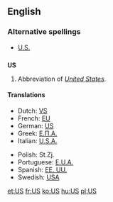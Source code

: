 {{see|us|Us|U.S.|ús}}
==English==

===Alternative spellings===
*[[U.S.]]

==={{initialism}}===
'''US'''

# Abbreviation of ''[[United States]]''.

====Translations====
{{top}}
*Dutch: [[VS]] {{m}} {{p}}
*French: [[EU]] {{m}} {{p}}
*German: [[#German|US]] {{p}}
*Greek: [[Ε.Π.Α.]] {{f}} {{p}}
*Italian: [[U.S.A.]] {{m}} {{p}}
{{mid}}
*Polish: St.Zj. {{m}} {{p}}
*Portuguese: [[E.U.A.]] {{m}} {{p}}
*Spanish: [[EE. UU.]] {{m}} {{p}}
*Swedish: [[USA]] {{n}} {{s}}
{{bottom}}

[[et:US]]
[[fr:US]]
[[ko:US]]
[[hu:US]]
[[pl:US]]